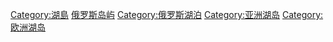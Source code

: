 [[Category:湖島|Category:湖島]]
[[Category:俄罗斯岛屿|]]
[[Category:俄罗斯湖泊|Category:俄罗斯湖泊]]
[[Category:亚洲湖岛|Category:亚洲湖岛]]
[[Category:欧洲湖岛|Category:欧洲湖岛]]